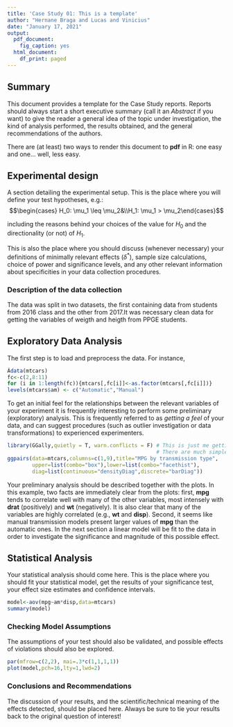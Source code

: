 ```yaml
---
title: 'Case Study 01: This is a template'
author: "Hernane Braga and Lucas and Vinicius"
date: "January 17, 2021"
output:
  pdf_document:
    fig_caption: yes
  html_document:
    df_print: paged
---
```


## Summary
This document provides a template for the Case Study reports. Reports should always start a short executive summary (call it an _Abstract_ if you want) to give the reader a general idea of the topic under investigation, the kind of analysis performed, the results obtained, and the general recommendations of the authors.

There are (at least) two ways to render this document to **pdf** in R: one easy and one... well, less easy.


## Experimental design
A section detailing the experimental setup. This is the place where you will define your test hypotheses, e.g.:
$$\begin{cases} H_0: \mu_1 \leq \mu_2&\\H_1: \mu_1 > \mu_2\end{cases}$$

including the reasons behind your choices of the value for $H_0$ and the directionality (or not) of $H_1$. 

This is also the place where you should discuss (whenever necessary) your definitions of minimally relevant effects ($\delta^*$), sample size calculations, choice of power and significance levels, and any other relevant information about specificities in your data collection procedures.

### Description of the data collection
The data was split in two datasets, the first containing data from students from 2016 class and the other from 2017.It was necessary clean data for getting the variables of weigth and heigth from PPGE students.

## Exploratory Data Analysis
The first step is to load and preprocess the data. For instance,
```r
Ãdata(mtcars)
fc<-c(2,8:11)
for (i in 1:length(fc)){mtcars[,fc[i]]<-as.factor(mtcars[,fc[i]])}
levels(mtcars$am) <- c("Automatic","Manual")
```

To get an initial feel for the relationships between the relevant variables of your experiment it is frequently interesting to perform some preliminary (exploratory) analysis. This is frequently referred to as _getting a feel_ of your data, and can suggest procedures (such as outlier investigation or data transformations) to experienced experimenters.

```r
library(GGally,quietly = T, warn.conflicts = F) # This is just me getting fancy.
                                                # There are much simpler ways ;-)
ggpairs(data=mtcars,columns=c(1,9),title="MPG by transmission type",
        upper=list(combo="box"),lower=list(combo="facethist"),
        diag=list(continuous="densityDiag",discrete="barDiag"))
```

Your preliminary analysis should be described together with the plots. In this example, two facts are immediately clear from the plots: first, **mpg** tends to correlate well with many of the other variables, most intensely with **drat** (positively) and **wt** (negatively). It is also clear that many of the variables are highly correlated (e.g., **wt** and **disp**). Second, it seems like manual transmission models present larger values of **mpg** than the automatic ones. In the next section a linear model will be fit to the data in order to investigate the significance and magnitude of this possible effect.

## Statistical Analysis
Your statistical analysis should come here. This is the place where you should fit your statistical model, get the results of your significance test, your effect size estimates and confidence intervals.

```r
model<-aov(mpg~am*disp,data=mtcars)
summary(model)
```

### Checking Model Assumptions
The assumptions of your test should also be validated, and possible effects of violations should also be explored.
```r
par(mfrow=c(2,2), mai=.3*c(1,1,1,1))
plot(model,pch=16,lty=1,lwd=2)
```

### Conclusions and Recommendations
The discussion of your results, and the scientific/technical meaning of the effects detected, should be placed here. Always be sure to tie your results back to the original question of interest!